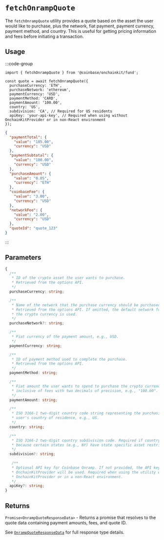 # `fetchOnrampQuote`

The `fetchOnrampQuote` utility provides a quote based on the asset the user would like to purchase, plus the network, fiat payment, payment currency, payment method, and country. This is useful for getting pricing information and fees before initiating a transaction.

## Usage

:::code-group

```tsx twoslash [code]
import { fetchOnrampQuote } from '@coinbase/onchainkit/fund';

const quote = await fetchOnrampQuote({
  purchaseCurrency: 'ETH',
  purchaseNetwork: 'ethereum',
  paymentCurrency: 'USD',
  paymentMethod: 'CARD',
  paymentAmount: '100.00',
  country: 'US',
  subdivision: 'CA', // Required for US residents
  apiKey: 'your-api-key', // Required when using without OnchainKitProvider or in non-React environment
});
```

```json [return value]
{
  "paymentTotal": {
    "value": "105.00",
    "currency": "USD"
  },
  "paymentSubtotal": {
    "value": "100.00",
    "currency": "USD"
  },
  "purchaseAmount": {
    "value": "0.05",
    "currency": "ETH"
  },
  "coinbaseFee": {
    "value": "3.00",
    "currency": "USD"
  },
  "networkFee": {
    "value": "2.00",
    "currency": "USD"
  },
  "quoteId": "quote_123"
}
```

:::

## Parameters

```typescript
{
  /**
   * ID of the crypto asset the user wants to purchase.
   * Retrieved from the options API.
   */
  purchaseCurrency: string;

  /**
   * Name of the network that the purchase currency should be purchased on.
   * Retrieved from the options API. If omitted, the default network for
   * the crypto currency is used.
   */
  purchaseNetwork?: string;

  /**
   * Fiat currency of the payment amount, e.g., USD.
   */
  paymentCurrency: string;

  /**
   * ID of payment method used to complete the purchase.
   * Retrieved from the options API.
   */
  paymentMethod: string;

  /**
   * Fiat amount the user wants to spend to purchase the crypto currency,
   * inclusive of fees with two decimals of precision, e.g., "100.00".
   */
  paymentAmount: string;

  /**
   * ISO 3166-1 two-digit country code string representing the purchasing
   * user's country of residence, e.g., US.
   */
  country: string;

  /**
   * ISO 3166-2 two-digit country subdivision code. Required if country="US"
   * because certain states (e.g., NY) have state specific asset restrictions.
   */
  subdivision?: string;
  
   /**
   * Optional API key for Coinbase Onramp. If not provided, the API key from
   * OnchainKitProvider will be used. Required when using the utility without
   * OnchainKitProvider or in a non-React environment.
   */
  apiKey?: string;
}
```

## Returns

`Promise<OnrampQuoteResponseData>` - Returns a promise that resolves to the quote data containing payment amounts, fees, and quote ID.

See [`OnrampQuoteResponseData`](/builderkits/onchainkit/fund/types#onrampquoteresponsedata) for full response type details.
